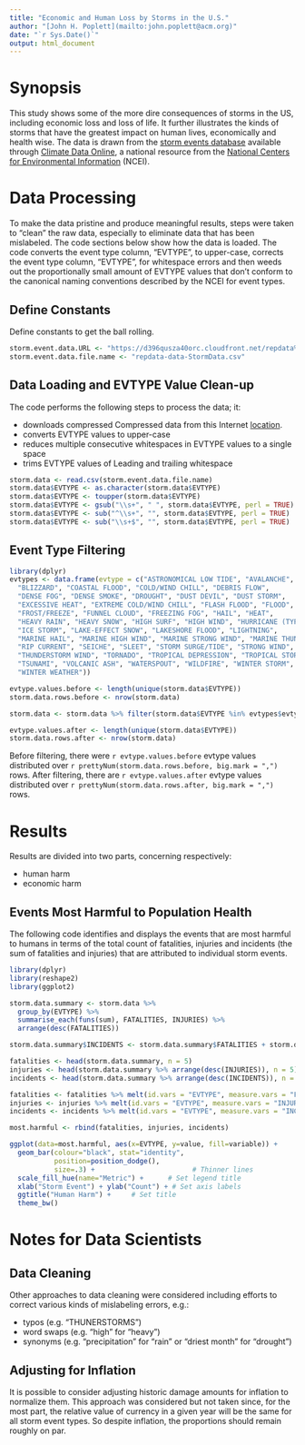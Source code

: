 ```yaml
---
title: "Economic and Human Loss by Storms in the U.S."
author: "[John H. Poplett](mailto:john.poplett@acm.org)"
date: "`r Sys.Date()`"
output: html_document
---
```

# Synopsis
This study shows some of the more dire consequences of storms in the US, including economic loss and loss of life. It further illustrates the kinds of storms that have the greatest impact on human lives, economically and health wise. The data is drawn from the [storm events database](http://www.ncdc.noaa.gov/stormevents/) available through [Climate Data Online](http://www.ncdc.noaa.gov/cdo-web/), a national resource from the [National Centers for Environmental Information](http://www.ncdc.noaa.gov) (NCEI).

# Data Processing
To make the data pristine and produce meaningful results, steps were taken to "clean" the raw data, especially to eliminate data that has been mislabeled. The code sections below show how the data is loaded. The code converts the event type column, "EVTYPE", to upper-case, corrects the event type column, "EVTYPE", for whitespace errors and then weeds out the proportionally small amount of EVTYPE values that don't conform to the canonical naming conventions described by the NCEI for event types.

## Define Constants
Define constants to get the ball rolling.

```r
storm.event.data.URL <- "https://d396qusza40orc.cloudfront.net/repdata%2Fdata%2FStormData.csv.bz2"
storm.event.data.file.name <- "repdata-data-StormData.csv"
```

## Data Loading and EVTYPE Value Clean-up
The code performs the following steps to process the data; it:

* downloads compressed Compressed data from this Internet [location](`r storm.event.data.URL`).
* converts EVTYPE values to upper-case
* reduces multiple consecutive whitespaces in EVTYPE values to a single space
* trims EVTYPE values of Leading and trailing whitespace

```r
storm.data <- read.csv(storm.event.data.file.name)
storm.data$EVTYPE <- as.character(storm.data$EVTYPE)
storm.data$EVTYPE <- toupper(storm.data$EVTYPE)
storm.data$EVTYPE <- gsub("\\s+", " ", storm.data$EVTYPE, perl = TRUE)
storm.data$EVTYPE <- sub("^\\s+", "", storm.data$EVTYPE, perl = TRUE)
storm.data$EVTYPE <- sub("\\s+$", "", storm.data$EVTYPE, perl = TRUE)
```

## Event Type Filtering

```r
library(dplyr)
evtypes <- data.frame(evtype = c("ASTRONOMICAL LOW TIDE", "AVALANCHE",
  "BLIZZARD", "COASTAL FLOOD", "COLD/WIND CHILL", "DEBRIS FLOW",
  "DENSE FOG", "DENSE SMOKE", "DROUGHT", "DUST DEVIL", "DUST STORM",
  "EXCESSIVE HEAT", "EXTREME COLD/WIND CHILL", "FLASH FLOOD", "FLOOD",
  "FROST/FREEZE", "FUNNEL CLOUD", "FREEZING FOG", "HAIL", "HEAT",
  "HEAVY RAIN", "HEAVY SNOW", "HIGH SURF", "HIGH WIND", "HURRICANE (TYPHOON)",
  "ICE STORM", "LAKE-EFFECT SNOW", "LAKESHORE FLOOD", "LIGHTNING",
  "MARINE HAIL", "MARINE HIGH WIND", "MARINE STRONG WIND", "MARINE THUNDERSTORM WIND",
  "RIP CURRENT", "SEICHE", "SLEET", "STORM SURGE/TIDE", "STRONG WIND",
  "THUNDERSTORM WIND", "TORNADO", "TROPICAL DEPRESSION", "TROPICAL STORM",
  "TSUNAMI", "VOLCANIC ASH", "WATERSPOUT", "WILDFIRE", "WINTER STORM",
  "WINTER WEATHER"))

evtype.values.before <- length(unique(storm.data$EVTYPE))
storm.data.rows.before <- nrow(storm.data)

storm.data <- storm.data %>% filter(storm.data$EVTYPE %in% evtypes$evtype)

evtype.values.after <- length(unique(storm.data$EVTYPE))
storm.data.rows.after <- nrow(storm.data)
```

Before filtering, there were `r evtype.values.before` evtype values distributed over `r prettyNum(storm.data.rows.before, big.mark = ",")` rows. After filtering, there are `r evtype.values.after` evtype values distributed over `r prettyNum(storm.data.rows.after, big.mark = ",")` rows.

# Results
Results are divided into two parts, concerning respectively:

* human harm
* economic harm

## Events Most Harmful to Population Health
The following code identifies and displays the events that are most harmful to humans in terms of the total count of fatalities, injuries and incidents (the sum of fatalities and injuries) that are attributed to individual storm events.

```r
library(dplyr)
library(reshape2)
library(ggplot2)

storm.data.summary <- storm.data %>%
  group_by(EVTYPE) %>%
  summarise_each(funs(sum), FATALITIES, INJURIES) %>%
  arrange(desc(FATALITIES))

storm.data.summary$INCIDENTS <- storm.data.summary$FATALITIES + storm.data.summary$INJURIES

fatalities <- head(storm.data.summary, n = 5)
injuries <- head(storm.data.summary %>% arrange(desc(INJURIES)), n = 5)
incidents <- head(storm.data.summary %>% arrange(desc(INCIDENTS)), n = 5)

fatalities <- fatalities %>% melt(id.vars = "EVTYPE", measure.vars = "FATALITIES")
injuries <- injuries %>% melt(id.vars = "EVTYPE", measure.vars = "INJURIES")
incidents <- incidents %>% melt(id.vars = "EVTYPE", measure.vars = "INCIDENTS")

most.harmful <- rbind(fatalities, injuries, incidents)

ggplot(data=most.harmful, aes(x=EVTYPE, y=value, fill=variable)) + 
  geom_bar(colour="black", stat="identity",
           position=position_dodge(),
           size=.3) +                        # Thinner lines
  scale_fill_hue(name="Metric") +      # Set legend title
  xlab("Storm Event") + ylab("Count") + # Set axis labels
  ggtitle("Human Harm") +     # Set title
  theme_bw()

```

# Notes for Data Scientists

## Data Cleaning
Other approaches to data cleaning were considered including efforts to correct various kinds of mislabeling errors, e.g.:

* typos (e.g. "THUNERSTORMS")
* word swaps (e.g. "high" for "heavy")
* synonyms (e.g. "precipitation" for "rain" or "driest month" for "drought")

## Adjusting for Inflation
It is possible to consider adjusting historic damage amounts for inflation to normalize them. This approach was considered but not taken since, for the most part, the relative value of currency in a given year will be the same for all storm event types. So despite inflation, the proportions should remain roughly on par.
